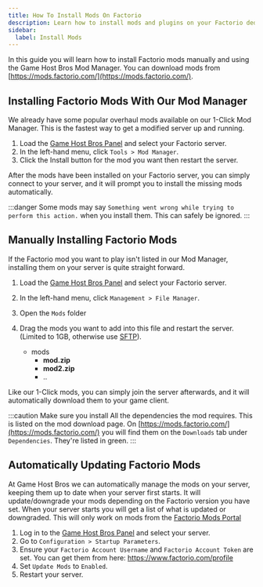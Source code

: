```yaml
---
title: How To Install Mods On Factorio
description: Learn how to install mods and plugins on your Factorio dedicated server.
sidebar:
  label: Install Mods
---
```


In this guide you will learn how to install Factorio mods manually and using the Game Host Bros Mod Manager. You can download mods from [https://mods.factorio.com/](https://mods.factorio.com/).

## Installing Factorio Mods With Our Mod Manager

We already have some popular overhaul mods available on our 1-Click Mod Manager. This is the fastest way to get a modified server up and running.
<Steps>
1. Load the [Game Host Bros Panel](https://panel.gamehostbros.com/) and select your Factorio server.
2. In the left-hand menu, click `Tools > Mod Manager`.
3. Click the Install button for the mod you want then restart the server.
</Steps>
After the mods have been installed on your Factorio server, you can simply connect to your server, and it will prompt you to install the missing mods automatically.

:::danger
Some mods may say `Something went wrong while trying to perform this action.` when you install them. This can safely be ignored.
:::

## Manually Installing Factorio Mods

If the Factorio mod you want to play isn't listed in our Mod Manager, installing them on your server is quite straight forward.
<Steps>
1. Load the [Game Host Bros Panel](https://panel.gamehostbros.com/) and select your Factorio server.
2. In the left-hand menu, click `Management > File Manager`.
3. Open the `Mods` folder
4. Drag the mods you want to add into this file and restart the server. (Limited to 1GB, otherwise use [SFTP](/getting-started/uploading-files/)).
   <FileTree>
   
   - mods
     - **mod.zip**
     - **mod2.zip**
     - ..
   </FileTree>
</Steps>
Like our 1-Click mods, you can simply join the server afterwards, and it will automatically download them to your game client.

:::caution
Make sure you install All the dependencies the mod requires. This is listed on the mod download page. On [https://mods.factorio.com/](https://mods.factorio.com/) you will find them on the `Downloads` tab under `Dependencies`. They're listed in green.
:::

## Automatically Updating Factorio Mods

At Game Host Bros we can automatically manage the mods on your server, keeping them up to date when your server first starts. It will update/downgrade your mods depending on the Factorio version you have set. When your server starts you will get a list of what is updated or downgraded. This will only work on mods from the [Factorio Mods Portal](https://mods.factorio.com/)

1. Log in to the [Game Host Bros Panel](https://panel.gamehostbros.com/) and select your server.
2. Go to `Configuration > Startup Parameters`.
3. Ensure your `Factorio Account Username` and `Factorio Account Token` are set. You can get them from here: https://www.factorio.com/profile
4. Set `Update Mods` to `Enabled`.
5. Restart your server.